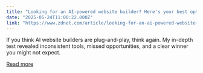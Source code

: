```yaml
---
title: "Looking for an AI-powered website builder? Here's your best option in 2025"
date: "2025-05-24T11:00:22.000Z"
link: "https://www.zdnet.com/article/looking-for-an-ai-powered-website-builder-heres-your-best-option-in-2025/"
---
```


If you think AI website builders are plug-and-play, think again. My in-depth test revealed inconsistent tools, missed opportunities, and a clear winner you might not expect.

[Read more](https://www.zdnet.com/article/looking-for-an-ai-powered-website-builder-heres-your-best-option-in-2025/)
